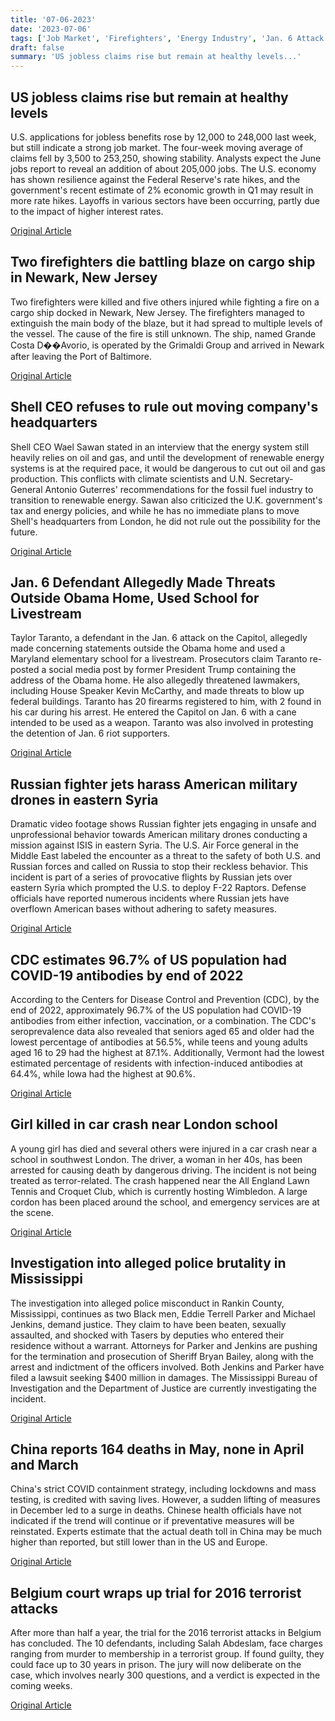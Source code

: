 ```yaml
---
title: '07-06-2023'
date: '2023-07-06'
tags: ['Job Market', 'Firefighters', 'Energy Industry', 'Jan. 6 Attack', 'Military', 'COVID-19 antibodies', 'car crash', 'Police Brutality', 'COVID-19', 'Terrorism']
draft: false
summary: 'US jobless claims rise but remain at healthy levels...'
---
```


## US jobless claims rise but remain at healthy levels
U.S. applications for jobless benefits rose by 12,000 to 248,000 last week, but still indicate a strong job market. The four-week moving average of claims fell by 3,500 to 253,250, showing stability. Analysts expect the June jobs report to reveal an addition of about 205,000 jobs. The U.S. economy has shown resilience against the Federal Reserve's rate hikes, and the government's recent estimate of 2% economic growth in Q1 may result in more rate hikes. Layoffs in various sectors have been occurring, partly due to the impact of higher interest rates.

[Original Article](https://abcnews.go.com/Business/wireStory/americans-apply-jobless-benefits-layoffs-rising-significantly-100768317)

## Two firefighters die battling blaze on cargo ship in Newark, New Jersey
Two firefighters were killed and five others injured while fighting a fire on a cargo ship docked in Newark, New Jersey. The firefighters managed to extinguish the main body of the blaze, but it had spread to multiple levels of the vessel. The cause of the fire is still unknown. The ship, named Grande Costa D��Avorio, is operated by the Grimaldi Group and arrived in Newark after leaving the Port of Baltimore.

[Original Article](https://abcnews.go.com/US/firefighters-die-ship-newark-new-jersey/story?id=100762696)

## Shell CEO refuses to rule out moving company's headquarters
Shell CEO Wael Sawan stated in an interview that the energy system still heavily relies on oil and gas, and until the development of renewable energy systems is at the required pace, it would be dangerous to cut out oil and gas production. This conflicts with climate scientists and U.N. Secretary-General Antonio Guterres' recommendations for the fossil fuel industry to transition to renewable energy. Sawan also criticized the U.K. government's tax and energy policies, and while he has no immediate plans to move Shell's headquarters from London, he did not rule out the possibility for the future.

[Original Article](https://abcnews.go.com/Business/wireStory/shell-ceo-calls-irresponsible-cut-oil-production-now-100765740)

## Jan. 6 Defendant Allegedly Made Threats Outside Obama Home, Used School for Livestream
Taylor Taranto, a defendant in the Jan. 6 attack on the Capitol, allegedly made concerning statements outside the Obama home and used a Maryland elementary school for a livestream. Prosecutors claim Taranto re-posted a social media post by former President Trump containing the address of the Obama home. He also allegedly threatened lawmakers, including House Speaker Kevin McCarthy, and made threats to blow up federal buildings. Taranto has 20 firearms registered to him, with 2 found in his car during his arrest. He entered the Capitol on Jan. 6 with a cane intended to be used as a weapon. Taranto was also involved in protesting the detention of Jan. 6 riot supporters.

[Original Article](https://abcnews.go.com/Politics/man-guns-arrested-obama-home-attempted-evade-secret/story?id=100721557)

## Russian fighter jets harass American military drones in eastern Syria
Dramatic video footage shows Russian fighter jets engaging in unsafe and unprofessional behavior towards American military drones conducting a mission against ISIS in eastern Syria. The U.S. Air Force general in the Middle East labeled the encounter as a threat to the safety of both U.S. and Russian forces and called on Russia to stop their reckless behavior. This incident is part of a series of provocative flights by Russian jets over eastern Syria which prompted the U.S. to deploy F-22 Raptors. Defense officials have reported numerous incidents where Russian jets have overflown American bases without adhering to safety measures.

[Original Article](https://abcnews.go.com/International/dramatic-video-released-russian-fighter-jets-harassing-us/story?id=100739203)

## CDC estimates 96.7% of US population had COVID-19 antibodies by end of 2022
According to the Centers for Disease Control and Prevention (CDC), by the end of 2022, approximately 96.7% of the US population had COVID-19 antibodies from either infection, vaccination, or a combination. The CDC's seroprevalence data also revealed that seniors aged 65 and older had the lowest percentage of antibodies at 56.5%, while teens and young adults aged 16 to 29 had the highest at 87.1%. Additionally, Vermont had the lowest estimated percentage of residents with infection-induced antibodies at 64.4%, while Iowa had the highest at 90.6%.

[Original Article](https://abcnews.go.com/Health/1-4-americans-contracted-covid-end-2022-cdc/story?id=100716301)

## Girl killed in car crash near London school
A young girl has died and several others were injured in a car crash near a school in southwest London. The driver, a woman in her 40s, has been arrested for causing death by dangerous driving. The incident is not being treated as terror-related. The crash happened near the All England Lawn Tennis and Croquet Club, which is currently hosting Wimbledon. A large cordon has been placed around the school, and emergency services are at the scene.

[Original Article](https://abcnews.go.com/Sports/wireStory/7-children-2-adults-hurt-after-car-crashes-100766657)

## Investigation into alleged police brutality in Mississippi
The investigation into alleged police misconduct in Rankin County, Mississippi, continues as two Black men, Eddie Terrell Parker and Michael Jenkins, demand justice. They claim to have been beaten, sexually assaulted, and shocked with Tasers by deputies who entered their residence without a warrant. Attorneys for Parker and Jenkins are pushing for the termination and prosecution of Sheriff Bryan Bailey, along with the arrest and indictment of the officers involved. Both Jenkins and Parker have filed a lawsuit seeking $400 million in damages. The Mississippi Bureau of Investigation and the Department of Justice are currently investigating the incident.

[Original Article](https://abcnews.go.com/US/criminal-charges-called-deputies-officer-alleged-assault-2/story?id=100708119)

## China reports 164 deaths in May, none in April and March
China's strict COVID containment strategy, including lockdowns and mass testing, is credited with saving lives. However, a sudden lifting of measures in December led to a surge in deaths. Chinese health officials have not indicated if the trend will continue or if preventative measures will be reinstated. Experts estimate that the actual death toll in China may be much higher than reported, but still lower than in the US and Europe.

[Original Article](https://abcnews.go.com/Health/wireStory/china-239-people-died-covid-19-june-significant-100761181)

## Belgium court wraps up trial for 2016 terrorist attacks
After more than half a year, the trial for the 2016 terrorist attacks in Belgium has concluded. The 10 defendants, including Salah Abdeslam, face charges ranging from murder to membership in a terrorist group. If found guilty, they could face up to 30 years in prison. The jury will now deliberate on the case, which involves nearly 300 questions, and a verdict is expected in the coming weeks.

[Original Article](https://abcnews.go.com/International/wireStory/trial-10-accused-2016-brussels-attacks-killed-32-100769266)
